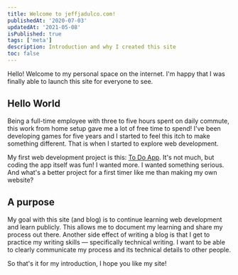 ```yaml
---
title: Welcome to jeffjadulco.com!
publishedAt: '2020-07-03'
updatedAt: '2021-05-08'
isPublished: true
tags: ['meta']
description: Introduction and why I created this site
toc: false
---
```


Hello! Welcome to my personal space on the internet. I'm happy that I was finally able to launch this site for everyone to see.

## Hello World

Being a full-time employee with three to five hours spent on daily commute, this work from home setup gave me a lot of free time to spend! I've been developing games for five years and I started to feel this itch to make something different. That is when I started to explore web development.

My first web development project is this: [To Do App](https://jeffjads-todo-app-react.netlify.app/). It's not much, but coding the app itself was fun! I wanted more. I wanted something serious. And what's a better project for a first timer like me than making my own website?

## A purpose

My goal with this site (and blog) is to continue learning web development and learn publicly. This allows me to document my learning and share my process out there. Another side effect of writing a blog is that I get to practice my writing skills — specifically technical writing. I want to be able to clearly communicate my process and its technical details to other people.

So that's it for my introduction, I hope you like my site!
